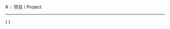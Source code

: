 
<BaseLayout title="项目">
  <BaseCard title="Project">
  # 💡 项目 / Project

---

  </BaseCard>
  <div class="mt-8 mb-8">
    {
    <ProjectCard
      title="简易的Web服务器"
      desc="弄清楚Web服务器的工作原理，可以帮助我们更好地理解Web开发。"
      url="https://xiesl.top/blog/blog/2024-11-27%E7%AE%80%E6%98%93web%E6%9C%8D%E5%8A%A1%E5%99%A8/"
      image="https://lh6.googleusercontent.com/proxy/NOVoZUyghhfbhSpyNPUXAxPeEIwkk4aTWdvhzi1HXaGYTQ84T0ci6HpQbQjOrrlJ1OYrAWKYId2bjuvlBQ9OQIdL0zL0dZ_ytxTxan29rOgplfMzLDNljoY"
      badge="Python"
      github="1"
      target="_blank"
    />
    }
    </div>
</BaseLayout>
<ProjectJS />
